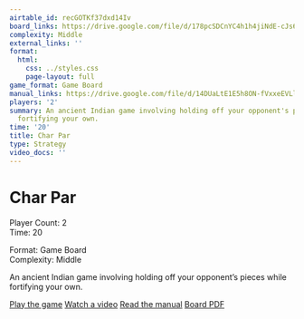 ```yaml
---
airtable_id: recGOTKf37dxd14Iv
board_links: https://drive.google.com/file/d/178pcSDCnYC4h1h4jiNdE-cJs6NrVvseW/view?usp=drive_link
complexity: Middle
external_links: ''
format:
  html:
    css: ../styles.css
    page-layout: full
game_format: Game Board
manual_links: https://drive.google.com/file/d/14DUaLtE1E5h8ON-fVxxeEVLlHYvFuuJ7/view?usp=drive_link
players: '2'
summary: An ancient Indian game involving holding off your opponent's pieces while
  fortifying your own.
time: '20'
title: Char Par
type: Strategy
video_docs: ''
---
```


# Char Par

:::{.game-info-box}
:::{.game-stats}
:::{.left-stats}
Player Count: 2  
Time: 20
:::
:::{.right-stats}
Format: Game Board  
Complexity: Middle
:::
:::
:::

An ancient Indian game involving holding off your opponent's pieces while fortifying your own.

:::{.game-actions}
<a href="#" class="btn btn-play disabled-button"><i class="fa fa-gamepad"></i> Play the game</a>
<a href="#" class="btn btn-watch disabled-button"><i class="fa fa-video"></i> Watch a video</a>
<a href="https://drive.google.com/file/d/14DUaLtE1E5h8ON-fVxxeEVLlHYvFuuJ7/view?usp=drive_link" class="btn btn-manual"><i class="fa fa-book"></i> Read the manual</a>
<a href="https://drive.google.com/file/d/178pcSDCnYC4h1h4jiNdE-cJs6NrVvseW/view?usp=drive_link" class="btn btn-board"><i class="fa fa-file-pdf"></i> Board PDF</a>
::: 


<script src="https://giscus.app/client.js"
data-repo="gamesweplay-ccl/gamesweplay-ccl.github.io"
data-repo-id="R_kgDOOLGMiQ"
data-category="Announcements"
data-category-id="DIC_kwDOOLGMic4CoVQN"
data-mapping="title"
data-strict="0"
data-reactions-enabled="1"
data-emit-metadata="0"
data-input-position="bottom"
data-theme="light"
data-lang="en"
crossorigin="anonymous"
async>
</script>
        